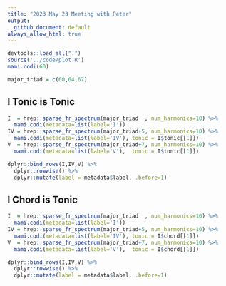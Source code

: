 ```yaml
---
title: "2023 May 23 Meeting with Peter"
output:
  github_document: default
always_allow_html: true
---
```


```r
devtools::load_all(".")
source('../code/plot.R')
mami.codi(60)
```

```r
major_triad = c(60,64,67)
```

## I Tonic is Tonic

```r
I  = hrep::sparse_fr_spectrum(major_triad  , num_harmonics=10) %>% 
  mami.codi(metadata=list(label='I'))
IV = hrep::sparse_fr_spectrum(major_triad+5, num_harmonics=10) %>% 
  mami.codi(metadata=list(label='IV'), tonic = I$tonic[[1]])
V  = hrep::sparse_fr_spectrum(major_triad+7, num_harmonics=10) %>% 
  mami.codi(metadata=list(label='V'),  tonic = I$tonic[[1]])

dplyr::bind_rows(I,IV,V) %>% 
  dplyr::rowwise() %>% 
  dplyr::mutate(label = metadata$label, .before=1)
```

## I Chord is Tonic

```r
I  = hrep::sparse_fr_spectrum(major_triad  , num_harmonics=10) %>% 
  mami.codi(metadata=list(label='I'))
IV = hrep::sparse_fr_spectrum(major_triad+5, num_harmonics=10) %>% 
  mami.codi(metadata=list(label='IV'), tonic = I$chord[[1]])
V  = hrep::sparse_fr_spectrum(major_triad+7, num_harmonics=10) %>% 
  mami.codi(metadata=list(label='V'),  tonic = I$chord[[1]])

dplyr::bind_rows(I,IV,V) %>% 
  dplyr::rowwise() %>% 
  dplyr::mutate(label = metadata$label, .before=1)
```

